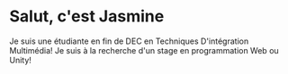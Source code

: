 # Salut, c'est Jasmine

Je suis une étudiante en fin de DEC en Techniques D'intégration Multimédia! Je suis à la recherche d'un stage en programmation Web ou Unity!

